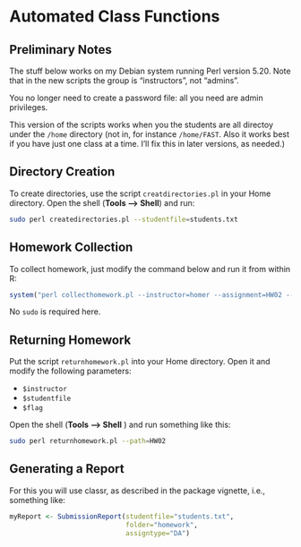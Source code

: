 # Automated Class Functions

## Preliminary Notes

The stuff below works on my Debian system running Perl version 5.20.  Note that in the new scripts the group is "instructors", not "admins".

You no longer need to create a password file:  all you need are admin privileges.

This version of the scripts works when you the students are all directoy under the `/home` directory (not in, for instance `/home/FAST`.  Also it works best if you have just one class at a time.  I'll fix this in later versions, as needed.)

## Directory Creation

To create directories, use the script `creatdirectories.pl` in your Home directory.  Open the shell (**Tools --> Shell**) and run:

```sh
sudo perl createdirectories.pl --studentfile=students.txt
```

## Homework Collection

To collect homework,  just modify the command below and run it from within R:

```r
system("perl collecthomework.pl --instructor=homer --assignment=HW02 --studentfile=students.txt")
```

No `sudo` is required here.

## Returning Homework

Put the script `returnhomework.pl` into your Home directory.  Open it and modify the following parameters:

* `$instructor`
* `$studentfile`
* `$flag`

Open the shell (**Tools --> Shell** ) and run something like this:


```sh
sudo perl returnhomework.pl --path=HW02
```

## Generating a Report

For this you will use classr, as described in the package vignette, i.e., something like:

```r
myReport <- SubmissionReport(studentfile="students.txt",
                             folder="homework",
                             assigntype="DA")
```




